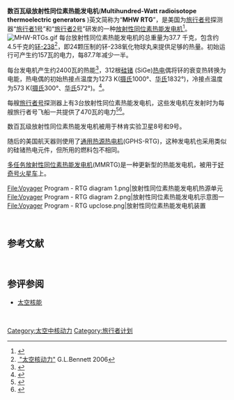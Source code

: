 '''数百瓦级放射性同位素热能发电机'''('''Multihundred-Watt radioisotope thermoelectric generators''' )英文简称为“'''MHW RTG'''”，是美国为[[旅行者计划|旅行者号]]探测器“[[旅行者1号|旅行者1号]]”和“[[旅行者2号|旅行者2号]]”研发的一种[[放射性同位素热能发电机|放射性同位素热能发电机]]<ref name=Heacock80>{{Cite journal|url=http://www.stickings90.webspace.virginmedia.com/voyager.htm |archive-url=https://web.archive.org/web/20140331162615/http://www.stickings90.webspace.virginmedia.com/voyager.htm |archive-date=2014-03-31 |title=旅行者号太空飞船|journal=机械工程师学会会议文献|volume=194 |pages=267–270 |year=1980年|author=Heacock }}</ref>。
 
[[Image:MHW-RTGs.gif|right]]
每台放射性同位素热能发电机的总重量为37.7 千克，包含约4.5千克的[[钚的同位素|钚-238]]<ref name="GLB">[http://www.fas.org/nuke/space/bennett0706.pdf  "太空核动力"] {{Wayback|url=http://www.fas.org/nuke/space/bennett0706.pdf |date=20190202094326 }} G.L.Bennett 2006</ref>，即24颗压制的钚-238氧化物球丸来提供足够的热量。初始运行可产生约157瓦的电力，每87.7年减少一半。

每台发电机产生约2400瓦的热能<ref name="tose">{{cite web |url=http://www.totse.com/en/technology/space_astronomy_nasa/spacnuke.html |title=存档副本|accessdate=2012-10-19 |archiveurl=https://web.archive.org/web/20080619143130/http://www.totse.com/en/technology/space_astronomy_nasa/spacnuke.html |archivedate=2008-06-19 }}</ref>，312根[[硅锗|硅锗]] (SiGe)[[热电效应|热电]]偶将钚的衰变热转换为电能，热电偶的初始热接点温度为1273 K([[摄氏|摄氏]]1000°、[[华氏|华氏]]1832°)，冷接点温度为573 K([[摄氏|摄氏]]300°、[[华氏|华氏]]572°)。<ref name="NuclearNews">{{cite journal |last1=Furlong |first1=Richard R. |last2=Wahlquist |first2=Earl J. |year=1999年 |title=美国太空任务正在使用放射性同位素动力系统 |journal=核新闻 |volume=42 |issue=4 |pages=26–34 |url=http://www2.ans.org/pubs/magazines/nn/pdfs/1999-4-2.pdf |accessdate=January 2, 2011 |archive-date=2018-10-16 |archive-url=https://web.archive.org/web/20181016011258/http://www3.ans.org/pubs/magazines/nn/pdfs/1999-4-2.pdf |dead-url=no }}</ref>。

每艘[[旅行者计划|旅行者号]]探测器上有3台放射性同位素热能发电机，这些发电机在发射时为每艘旅行者号飞船一共提供了470瓦的电力<ref name="PDS-Host">{{cite web|url=http://starbrite.jpl.nasa.gov/pds/viewHostProfile.jsp?INSTRUMENT_HOST_ID=VG2 |title=旅行者2号：主机信息|year=1989年|publisher=美国宇航局|accessdate=2011年1月2日|archiveurl=https://web.archive.org/web/20110721050912/http://starbrite.jpl.nasa.gov/pds/viewHostProfile.jsp?INSTRUMENT_HOST_ID=VG2 |archivedate=2011年7月21日}}</ref><ref>{{cite web|title=旅行者2号探测器详情|url=https://nssdc.gsfc.nasa.gov/nmc/spacecraft/display.action?id=1977-076A|work=美国宇航局-国际卫星标识-航天器-详情|publisher=美国宇航局|accessdate=2011年3月9日|archive-date=2017年1月31日|archive-url=https://web.archive.org/web/20170131044213/http://nssdc.gsfc.nasa.gov/nmc/spacecraftDisplay.do?id=1977-076A|dead-url=no}}</ref>。

数百瓦级放射性同位素热能发电机被用于林肯实验卫星8号和9号。

随后的美国航天器则使用了[[通用热源热电机|通用热源热电机]](GPHS-RTG)，这种发电机也采用类似的硅锗热电元件，但所用的燃料包不相同。

[[多任务放射性同位素热电发生器|多任务放射性同位素热能发电机]](MMRTG)是一种更新型的热能发电机，被用于[[好奇号|好奇号火星车]]上。
 
<gallery class="center" widths="170px" heights="180px">
File:Voyager Program - RTG diagram 1.png|放射性同位素热能发电机热源单元 
File:Voyager Program - RTG diagram 2.png|放射性同位素热能发电机示意图一
File:Voyager Program - RTG upclose.png|放射性同位素热能发电机装置
</gallery>
 

==参考文献==
{{reflist}}
 
==参评参阅==
*[[太空核能|太空核能]]
 
{{旅行者计划}}
 
[[Category:太空中核动力|Category:太空中核动力]]
[[Category:旅行者计划|Category:旅行者计划]]